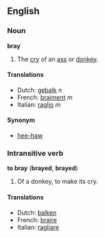 ==English==
===Noun===
'''bray'''

#The [[cry]] of an [[ass]] or [[donkey]].

====Translations====
*Dutch: [[gebalk]] ''n''
*French: [[braiment]] ''m''
*Italian: [[raglio]] ''m''

====Synonym====
*[[hee-haw]]

===Intransitive verb===
'''to bray''' ('''brayed''', '''brayed''')

#Of a donkey, to make its cry.

====Translations====
*Dutch: [[balken]]
*French: [[braire]]
*Italian: [[ragliare]]